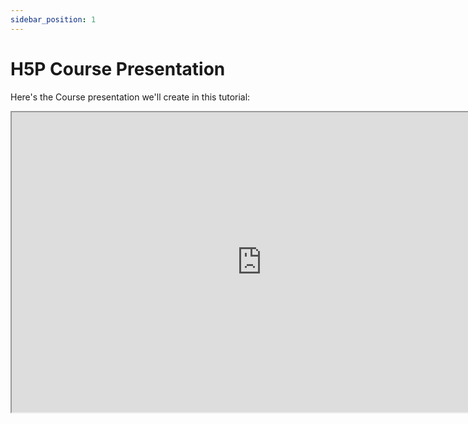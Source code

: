 ```yaml
---
sidebar_position: 1
---
```


# H5P Course Presentation

Here's the Course presentation we'll create in this tutorial:

<iframe
  class="edlib-iframe"
  title="H5P Course presentation: History of Computer Games"
  width="800"
  height="480"
  src="https://www.edlib.com/s/resources/002d10d8-9d9d-44b0-8d4c-c5067c344770"
/>
<div class="text--center">
<em>H5P Course presentation: History of Computer Games</em>
<br/>
<br/>
</div>

The Course presentation content type allows you to create a slide-based presentation of your learning material. Elements such as slide titles, links, pictures, audio and video clips, as well as various quiz types can be embedded seamlessly right into the presentation for a richer learning experience.

:::tip
You can interact with the above H5P Course presentation. Navigate between the slides by using the navigation bar below the slides.
:::

## When To Use Course Presentations
Course presentation enables you to author and deliver your course material directly in your browser. Course presentations contain slides where you can add various multimedia and interactive elements to engage the learner.

Course presentations are used when you want to package a piece of learning content in a structured and interactive format. Learners swipe through slides to experience the learning material while solving various quizzes or watching videos along the way.  

Try Course presentations as an alternative to presenting your learning content as Powerpoint presentations, PDFs or text-based web pages. Course presentations are very flexible to use, as they are simple to create, publish and edit.

### Step 1: Topic
We'll choose video games as the topic for our Course presentation. We'll use the Wikipedia article about the [history of video games](https://en.wikipedia.org/wiki/History_of_video_games) as background material for our Course presentation.

Let's create three slides, with a test at the end:

- Slide 1: Brief history of computer games
- Slide 2: 2D games
- Slide 3: 3D games
- Summary

### Step 2: Creating a Course Presentation
Select the New content option and choose Course presentation from the list of content types:

<div class="text--center">
    <img class="edlib-image" alt="Pending" src="/img/course-presentation1.png" />
    <br/>
    <em>Image: H5P content type selector</em>
</div>

### Step 3: Course Presentation Editor
The Course presentation editor should now appear. When starting to edit a Course presentation the editor looks like this:

<div class="text--center">
    <img class="edlib-image" alt="Pending" src="/img/course-presentation2.png" />
    <br/>
    <em>Image: Blank H5P Course presentation editor</em>
    <br/>
    <br/>
</div>

In this tutorial, we'll focus on creating the Course presentation content. The content creation happens in the top part of the editor, so we'll only focus on this for now.

The Course presentation editor is WYSIWYG. The end-user view of the Course presentation will look very similar to the editor's view.

### Step 4: Slide 1
We'll start by adding a slide in the slides panel to the left. The slide titles can be used to navigate between the slides. You can remove the slides panel entirely by pressing the Remove slides button. However, this action cannot be undone.

Press the  button to open the "Slides" menu. Press the pen next to "No title"  to add a slide title. Use "History of Computer Games" as the title. Now we can move on to adding some images. 

We add the images by using the  button in the top toolbar. Press this button, drag it to where you want the image to be placed and drop it there. A dialog will automatically open. Press the  button, browse to where you saved the image and select it for upload.

Resize the image by pulling in the lower right corner of the image. Make the image slightly smaller in size. You can move the image by using drag and drop. Place it in the top right corner.

To finish slide 1, we'll add the following text, which is paraphrased from the Wikipedia article:

"_The history of video games began in the 1950s and 1960s as computer scientists began designing simple games and simulations on mainframe computers, with MIT's Spacewar! in 1962 as one of the first such games to be played with a video display. The early 1970s brought the first consumer-ready video game hardware: the first home video game console, the Magnavox Odyssey, and the first arcade video games from Atari, Computer Space and Pong, the latter of which was later made into a home console version. Numerous companies sprang up to capture Pong's success in both the arcade and the home by creating clones of the game, causing a market contraction in 1978 due to over saturation and lack of innovation._" 

Use the Text tool  to add a block of text to the slide. Once you have dropped the text box, a dialog will appear. Insert the text above in the Edit text dialog.

We have now finished slide 1 and you should have something similar to this:

<div class="text--center">
    <img class="edlib-image" alt="Pending" src="/img/course-presentation4.png" />
    <br/>
    <em>Image: Slide 1 providing an overview of the history of video games</em>
    <br/>
    <br/>
</div>

### Step 5: Slide 2
Press the  button in the lower right corner of the editor to add another slide. 

Slide 2 will contain information about 2D games. Add the slide title "2D Platformer Games" in the slides panel. 

We'll search for relevant images in the public domain and use them. We add the images by using the  button in the top toolbar. Drag the images onto the slide and upload the images. Press Done, then resize the image so you have something like this:

<div class="text--center">
    <img class="edlib-image" alt="Pending" src="/img/course-presentation5.png" />
    <br/>
    <em>Image: Slide 2 with some 2D platformer screenshots and accompanying text</em>
    <br/>
    <br/>
</div>

To finish slide 2, we'll add the following text, which is also paraphrased from the Wikipedia article:

"_A platform game (often simplified as platformer or jump 'n' run games) is a video game genre and subgenre of action games in which the core objective is to move the player character between points in a rendered environment. Platform games are characterized by their level design featuring uneven terrain and suspended platforms of varying height that requires use of the player character's abilities, such as jumping and climbing, to navigate the player's environment and reach their goal. Other acrobatic maneuvers may factor into the gameplay as well, such as swinging from objects such as vines or grappling hooks, jumping off walls, air dashing, gliding through the air, being shot from cannons or bouncing from springboards or trampolines. Games where jumping is automated completely, such as 3D games in The Legend of Zelda series, fall outside of the genre._"

As on slide 1, use the Text tool  to add a text box to the slide. Once you have dropped the text box, a dialog will appear. Insert the text above in the Edit text dialog.

You can navigate between slides by pressing the slide titles in the slides panel or by using the navigation bar. 

### Step 6: Slide 3
Press the  button to add the third slide. Slide 3 will describe 3D games. Add the slide title Uses in the slides panel. 

Again, we'll use text and images to deliver our message. Unlike the previous slides, we'll place the images on both sides of the slide with the text sitting in the middle. Insert the two images together with the appropriate license information and place and resize them accordingly.

The text we'll use, is again paraphrased from the Wikipedia article:

"_With the advent of 3D accelerated graphics, video games could expand beyond the typically sprite-based 2D graphics of older graphics technologies to describe a view frequently more true to reality and lifelike than their predecessors. Perspective projection has also been used in some earlier titles to present a 3D view from a fixed (and thus somewhat less hardware-intensive) perspective with a limited ability to move._"

Use the Text tool  to add a block of text to the slide. Once you have dropped the text box, a dialog will appear. Insert the text above in the Edit text dialog. Press Done when you're finished. Press Done. then resize and place the link box so you have something like this:

<div class="text--center">
    <img class="edlib-image" alt="Pending" src="/img/course-presentation6.png" />
    <br/>
    <em>Image: Slide 3 with example screenshots of popular 3D games</em>
    <br/>
    <br/>
</div>

We're now finished with slide 3. Finally, we'll add a Summary to finish the Course presentation.

### Step 7: Slide 4
Press the  button to add a fourth and final slide. Add the slide title Summary in the slides panel. 

The Summary will allow the learner to make an interactive summary of the most important aspects of the previous three slides.

On the toolbar, press the  button and drag a summary onto the slide. Creating a Summary is covered in this tutorial. Once you have dropped the Summary, the editor will appear. Now we'll add statements to the Summary. Press the Add statements button to add two more statement groups. In the Summary editor, the top statement in a statement group is always the correct one. 

Introduction text:

- Choose the correct statement.

Statement group 1: 

- They started to make computer games after the year 2000
- 2D games are more complex than 3D games to make
- 3D games normally use sprites to display animations
- 3D games require dedicated video graphic chips for better performance
- Only 3D games can have perspective

Press Done when you have added the statements. Then position and resize the Summary so you'll have something like this:

<div class="text--center">
    <img class="edlib-image" alt="Pending" src="/img/course-presentation8.png" />
    <br/>
    <em>Image: Slide 4 displaying the end-of-slide Summary activity</em>
    <br/>
    <br/>
</div>

### Step 8: Finishing Up
At the bottom of the editor, you'll find the Enable show solution buttons option. In this context, the option does not have any effect.